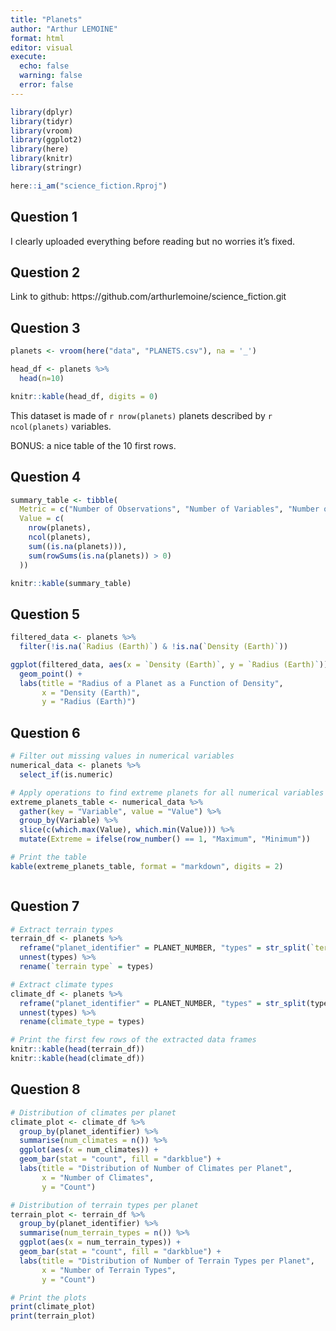 ```yaml
---
title: "Planets"
author: "Arthur LEMOINE"
format: html
editor: visual
execute: 
  echo: false
  warning: false
  error: false
---
```


```r
library(dplyr)
library(tidyr)
library(vroom)
library(ggplot2)
library(here)
library(knitr)
library(stringr)

here::i_am("science_fiction.Rproj")
```

## Question 1

I clearly uploaded everything before reading but no worries it's fixed.

## Question 2

Link to github: https://github.com/arthurlemoine/science_fiction.git

## Question 3

```r
planets <- vroom(here("data", "PLANETS.csv"), na = '_')

head_df <- planets %>%
  head(n=10)

knitr::kable(head_df, digits = 0)
```

This dataset is made of `r nrow(planets)` planets described by `r ncol(planets)` variables.

BONUS: a nice table of the 10 first rows.

## Question 4

```r
summary_table <- tibble(
  Metric = c("Number of Observations", "Number of Variables", "Number of Missing Values", "Observations with Missing Values"),
  Value = c(
    nrow(planets),
    ncol(planets),
    sum((is.na(planets))),
    sum(rowSums(is.na(planets)) > 0)
  ))

knitr::kable(summary_table)
```

## Question 5

```r
filtered_data <- planets %>%
  filter(!is.na(`Radius (Earth)`) & !is.na(`Density (Earth)`))

ggplot(filtered_data, aes(x = `Density (Earth)`, y = `Radius (Earth)`)) +
  geom_point() +
  labs(title = "Radius of a Planet as a Function of Density",
       x = "Density (Earth)",
       y = "Radius (Earth)")
```

## Question 6

```r

# Filter out missing values in numerical variables
numerical_data <- planets %>%
  select_if(is.numeric)

# Apply operations to find extreme planets for all numerical variables
extreme_planets_table <- numerical_data %>%
  gather(key = "Variable", value = "Value") %>%
  group_by(Variable) %>%
  slice(c(which.max(Value), which.min(Value))) %>%
  mutate(Extreme = ifelse(row_number() == 1, "Maximum", "Minimum"))

# Print the table
kable(extreme_planets_table, format = "markdown", digits = 2)



```

## Question 7

```r

# Extract terrain types
terrain_df <- planets %>%
  reframe("planet_identifier" = PLANET_NUMBER, "types" = str_split(`terrain type`, "\\|")) %>%
  unnest(types) %>%
  rename(`terrain type` = types)

# Extract climate types
climate_df <- planets %>%
  reframe("planet_identifier" = PLANET_NUMBER, "types" = str_split(type_climate, "\\|")) %>%
  unnest(types) %>%
  rename(climate_type = types)

# Print the first few rows of the extracted data frames
knitr::kable(head(terrain_df))
knitr::kable(head(climate_df))

```

## Question 8

```r
# Distribution of climates per planet
climate_plot <- climate_df %>%
  group_by(planet_identifier) %>%
  summarise(num_climates = n()) %>%
  ggplot(aes(x = num_climates)) +
  geom_bar(stat = "count", fill = "darkblue") +
  labs(title = "Distribution of Number of Climates per Planet",
       x = "Number of Climates",
       y = "Count")

# Distribution of terrain types per planet
terrain_plot <- terrain_df %>%
  group_by(planet_identifier) %>%
  summarise(num_terrain_types = n()) %>%
  ggplot(aes(x = num_terrain_types)) +
  geom_bar(stat = "count", fill = "darkblue") +
  labs(title = "Distribution of Number of Terrain Types per Planet",
       x = "Number of Terrain Types",
       y = "Count")

# Print the plots
print(climate_plot)
print(terrain_plot)

```
